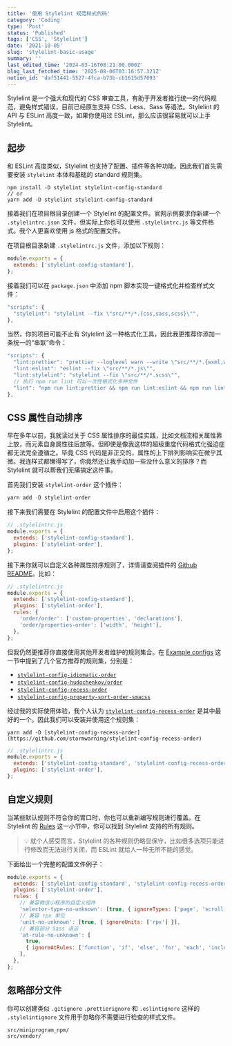 ```yaml
---
title: '使用 Stylelint 规范样式代码'
category: 'Coding'
type: 'Post'
status: 'Published'
tags: ['CSS', 'Stylelint']
date: '2021-10-05'
slug: 'stylelint-basic-usage'
summary: ''
last_edited_time: '2024-03-16T08:21:00.000Z'
blog_last_fetched_time: '2025-08-06T03:16:57.321Z'
notion_id: 'daf51441-5527-4fca-b73b-cb1615d57093'
---
```


Stylelint 是一个强大和现代的 CSS 审查工具，有助于开发者推行统一的代码规范，避免样式错误，目前已经原生支持 CSS、Less、Sass 等语法。Stylelint 的 API 与 ESLint 高度一致，如果你使用过 ESLint，那么应该很容易就可以上手 Stylelint。

## 起步

和 ESLint 高度类似，Stylelint 也支持了配置、插件等各种功能。因此我们首先需要安装 `stylelint` 本体和基础的 standard 规则集。

```shell
npm install -D stylelint stylelint-config-standard
// or
yarn add -D stylelint stylelint-config-standard
```

接着我们在项目根目录创建一个 Stylelint 的配置文件。官网示例要求你新建一个 `.stylelintrc.json` 文件，但实际上你也可以使用 `.stylelintrc.js` 等文件格式。我个人更喜欢使用 js 格式的配置文件。

在项目根目录新建 `.stylelintrc.js` 文件，添加以下规则：

```javascript
module.exports = {
  extends: ['stylelint-config-standard'],
};
```

接着我们可以在 `package.json` 中添加 npm 脚本实现一键格式化并检查样式文件：

```javascript
"scripts": {
  "stylelint": "stylelint --fix \"src/**/*.{css,sass,scss}\"",
},
```

当然，你的项目可能不止有 Stylelint 这一种格式化工具，因此我更推荐你添加一条统一的“串联”命令：

```javascript
"scripts": {
  "lint:prettier": "prettier --loglevel warn --write \"src/**/*.{wxml,wxss,scss,wxs,json,md}\"",
  "lint:eslint": "eslint --fix \"src/**/*.js\"",
  "lint:stylelint": "stylelint --fix \"src/**/*.scss\"",
  // 执行 npm run lint 可以一次性格式化多种文件
  "lint": "npm run lint:prettier && npm run lint:eslint && npm run lint:stylelint",
},
```

## CSS 属性自动排序

早在多年以前，我就读过关于 CSS 属性排序的最佳实践，比如文档流相关属性靠上放，而元素自身属性往后放等。但即使是像我这样的超级重度代码格式化强迫症都无法完全遵循之。毕竟 CSS 代码是非正交的，属性的上下排列影响实在微乎其微。我连样式都懒得写了，你竟然还让我手动加一些没什么意义的排序？而 Stylelint 就可以帮我们无痛搞定这件事。

首先我们安装 `stylelint-order` 这个插件：

```javascript
yarn add -D stylelint-order
```

接下来我们需要在 Stylelint 的配置文件中启用这个插件：

```javascript
// .stylelintrc.js
module.exports = {
  extends: ['stylelint-config-standard'],
  plugins: ['stylelint-order'],
};
```

接下来你就可以自定义各种属性排序规则了，详情请查阅插件的 [Github README](https://github.com/hudochenkov/stylelint-order)。比如：

```javascript
// .stylelintrc.js
module.exports = {
  extends: ['stylelint-config-standard'],
  plugins: ['stylelint-order'],
  rules: {
    'order/order': ['custom-properties', 'declarations'],
    'order/properties-order': ['width', 'height'],
  },
};
```

但我仍然更推荐你直接使用其他开发者维护的规则集合。在 [Example configs](https://github.com/hudochenkov/stylelint-order#example-configs) 这一节中提到了几个官方推荐的规则集，分别是：

- [`stylelint-config-idiomatic-order`](https://github.com/ream88/stylelint-config-idiomatic-order)
- [`stylelint-config-hudochenkov/order`](https://github.com/hudochenkov/stylelint-config-hudochenkov/blob/master/order.js)
- [`stylelint-config-recess-order`](https://github.com/stormwarning/stylelint-config-recess-order)
- [`stylelint-config-property-sort-order-smacss`](https://github.com/cahamilton/stylelint-config-property-sort-order-smacss)

经过我的实际使用体验，我个人认为 [`stylelint-config-recess-order`](https://github.com/stormwarning/stylelint-config-recess-order) 是其中最好的一个。因此我们可以安装并使用这个规则集：

```shell
yarn add -D [stylelint-config-recess-order](https://github.com/stormwarning/stylelint-config-recess-order)
```

```javascript
// .stylelintrc.js
module.exports = {
  extends: ['stylelint-config-standard', 'stylelint-config-recess-order'],
  plugins: ['stylelint-order'],
};
```

## 自定义规则

当某些默认规则不符合你的胃口时，你也可以重新编写规则进行覆盖。在 Stylelint 的 [Rules](https://stylelint.io/user-guide/rules/list/) 这一小节中，你可以找到 Stylelint 支持的所有规则。

> 💡 就个人感受而言，Stylelint 的各种规则仍略显保守，比如很多选项只能进行修改而无法进行关闭，而 ESLint 就给人一种无所不能的感觉。

下面给出一个完整的配置文件例子：

```javascript
module.exports = {
  extends: ['stylelint-config-standard', 'stylelint-config-recess-order'],
  plugins: ['stylelint-order'],
  rules: {
    // 兼容微信小程序的自定义组件
    'selector-type-no-unknown': [true, { ignoreTypes: ['page', 'scroll-view', 'block'] }],
    // 兼容 rpx 单位
    'unit-no-unknown': [true, { ignoreUnits: ['rpx'] }],
    // 兼容部分 Sass 语法
    'at-rule-no-unknown': [
      true,
      { ignoreAtRules: ['function', 'if', 'else', 'for', 'each', 'include', 'mixin', 'return'] },
    ],
  },
};
```

## 忽略部分文件

你可以创建类似 `.gitignore` `.prettierignore` 和 `.eslintignore` 这样的 `.stylelintignore` 文件用于忽略你不需要进行检查的样式文件。

```text
src/miniprogram_npm/
src/vendor/
```

